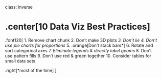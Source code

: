 
class: inverse

# .center[10 Data Viz Best Practices]

.font120[
1. Remove chart chunk
2. Don't make 3D plots*
3. Don't lie
4. Don't use pie charts for proportions*
5. .orange[Don't stack bars*]
6. Rotate and sort categorical axes*
7. Eliminate legends & directly label geoms*
8. Don't use pattern fills
9. Don't use red & green together
10. Consider tables for small data sets

.right[*most of the time]
]
